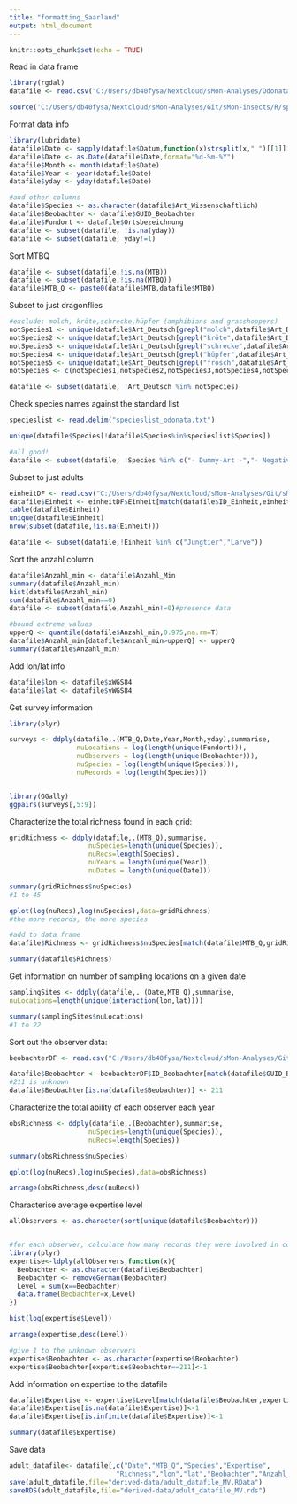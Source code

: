```yaml
---
title: "formatting_Saarland"
output: html_document
---
```


```r

knitr::opts_chunk$set(echo = TRUE)

```

Read in data frame

```r

library(rgdal)
datafile <- read.csv("C:/Users/db40fysa/Nextcloud/sMon-Analyses/Odonata_Git/sMon-insects/raw-data/MV/qry_ArtData.csv",sep=";",dec=",",as.is=T)

source('C:/Users/db40fysa/Nextcloud/sMon-Analyses/Git/sMon-insects/R/sparta_wrapper_functions.R')

```


Format data info

```r

library(lubridate)
datafile$Date <- sapply(datafile$Datum,function(x)strsplit(x," ")[[1]][1])
datafile$Date <- as.Date(datafile$Date,format="%d-%m-%Y")
datafile$Month <- month(datafile$Date)
datafile$Year <- year(datafile$Date)
datafile$yday <- yday(datafile$Date)

#and other columns
datafile$Species <- as.character(datafile$Art_Wissenschaftlich)
datafile$Beobachter <- datafile$GUID_Beobachter
datafile$Fundort <- datafile$Ortsbezeichnung
datafile <- subset(datafile, !is.na(yday))
datafile <- subset(datafile, yday!=1)
```

Sort MTBQ
```r

datafile <- subset(datafile,!is.na(MTB))
datafile <- subset(datafile,!is.na(MTBQ))
datafile$MTB_Q <- paste0(datafile$MTB,datafile$MTBQ)

```


Subset to just dragonflies

```r
#exclude: molch, kröte,schrecke,hüpfer (amphibians and grasshoppers)
notSpecies1 <- unique(datafile$Art_Deutsch[grepl("molch",datafile$Art_Deutsch)])
notSpecies2 <- unique(datafile$Art_Deutsch[grepl("kröte",datafile$Art_Deutsch)])
notSpecies3 <- unique(datafile$Art_Deutsch[grepl("schrecke",datafile$Art_Deutsch)])
notSpecies4 <- unique(datafile$Art_Deutsch[grepl("hüpfer",datafile$Art_Deutsch)])
notSpecies5 <- unique(datafile$Art_Deutsch[grepl("frosch",datafile$Art_Deutsch)])
notSpecies <- c(notSpecies1,notSpecies2,notSpecies3,notSpecies4,notSpecies5)

datafile <- subset(datafile, !Art_Deutsch %in% notSpecies)

```

Check species names against the standard list

```r
specieslist <- read.delim("specieslist_odonata.txt")

unique(datafile$Species[!datafile$Species%in%specieslist$Species])

#all good!
datafile <- subset(datafile, !Species %in% c("- Dummy-Art -","- Negativnachweis -"))

```

Subset to just adults
```r
einheitDF <- read.csv("C:/Users/db40fysa/Nextcloud/sMon-Analyses/Git/sMon-insects/raw-data/MV/dbo_tblEinheiten.csv",sep=",",dec=",",as.is=T)
datafile$Einheit <- einheitDF$Einheit[match(datafile$ID_Einheit,einheitDF$ID_Einheit)]
table(datafile$Einheit)
unique(datafile$Einheit)
nrow(subset(datafile,!is.na(Einheit)))

datafile <- subset(datafile,!Einheit %in% c("Jungtier","Larve"))

```


Sort the anzahl column

```r

datafile$Anzahl_min <- datafile$Anzahl_Min
summary(datafile$Anzahl_min)
hist(datafile$Anzahl_min)
sum(datafile$Anzahl_min==0)
datafile <- subset(datafile,Anzahl_min!=0)#presence data

#bound extreme values
upperQ <- quantile(datafile$Anzahl_min,0.975,na.rm=T)
datafile$Anzahl_min[datafile$Anzahl_min>upperQ] <- upperQ 
summary(datafile$Anzahl_min)

```

Add lon/lat info

```r

datafile$lon <- datafile$xWGS84
datafile$lat <- datafile$yWGS84

```



Get survey information

```r

library(plyr)

surveys <- ddply(datafile,.(MTB_Q,Date,Year,Month,yday),summarise,
                 nuLocations = log(length(unique(Fundort))),
                 nuObservers = log(length(unique(Beobachter))),
                 nuSpecies = log(length(unique(Species))),
                 nuRecords = log(length(Species)))


library(GGally)
ggpairs(surveys[,5:9])


```

Characterize the total richness found in each grid:

```r
gridRichness <- ddply(datafile,.(MTB_Q),summarise,
                    nuSpecies=length(unique(Species)),
                    nuRecs=length(Species),
                    nuYears = length(unique(Year)),
                    nuDates = length(unique(Date)))

summary(gridRichness$nuSpecies)
#1 to 45

qplot(log(nuRecs),log(nuSpecies),data=gridRichness)
#the more records, the more species

#add to data frame
datafile$Richness <- gridRichness$nuSpecies[match(datafile$MTB_Q,gridRichness$MTB_Q)]

summary(datafile$Richness)


```


Get information on number of sampling locations on a given date

```r

samplingSites <- ddply(datafile,. (Date,MTB_Q),summarise,
nuLocations=length(unique(interaction(lon,lat))))

summary(samplingSites$nuLocations)
#1 to 22

```

Sort out the observer data:

```r

beobachterDF <- read.csv("C:/Users/db40fysa/Nextcloud/sMon-Analyses/Git/sMon-insects/raw-data/MV/dbo_vwBeobachter.csv",sep=",",as.is=T)

datafile$Beobachter <- beobachterDF$ID_Beobachter[match(datafile$GUID_Beobachter,beobachterDF$GUID_Beobachter)]
#211 is unknown
datafile$Beobachter[is.na(datafile$Beobachter)] <- 211

```

Characterize the total ability of each observer each year

```r

obsRichness <- ddply(datafile,.(Beobachter),summarise,
                    nuSpecies=length(unique(Species)),
                    nuRecs=length(Species))

summary(obsRichness$nuSpecies)

qplot(log(nuRecs),log(nuSpecies),data=obsRichness)

arrange(obsRichness,desc(nuRecs))

```

Characterise average expertise level

```r

allObservers <- as.character(sort(unique(datafile$Beobachter)))


#for each observer, calculate how many records they were involved in collecting
library(plyr)
expertise<-ldply(allObservers,function(x){
  Beobachter <- as.character(datafile$Beobachter)
  Beobachter <- removeGerman(Beobachter)
  Level = sum(x==Beobachter)
  data.frame(Beobachter=x,Level)
})

hist(log(expertise$Level))  

arrange(expertise,desc(Level))

#give 1 to the unknown observers
expertise$Beobachter <- as.character(expertise$Beobachter)
expertise$Beobachter[expertise$Beobachter==211]<-1

```

Add information on expertise to the datafile

```r

datafile$Expertise <- expertise$Level[match(datafile$Beobachter,expertise$Beobachter)]
datafile$Expertise[is.na(datafile$Expertise)]<-1
datafile$Expertise[is.infinite(datafile$Expertise)]<-1

summary(datafile$Expertise)


```


Save data

```r

adult_datafile<- datafile[,c("Date","MTB_Q","Species","Expertise",
                           "Richness","lon","lat","Beobachter","Anzahl_min")]
save(adult_datafile,file="derived-data/adult_datafile_MV.RData")
saveRDS(adult_datafile,file="derived-data/adult_datafile_MV.rds")

```




